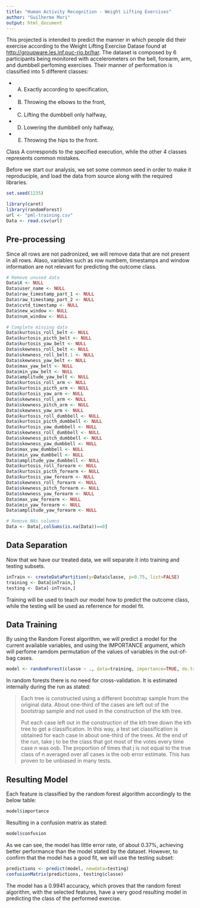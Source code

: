 ```yaml
---
title: "Human Activity Recognition - Weight Lifting Exercises"
author: "Guilherme Mori"
output: html_document
---
```


This projected is intended to predict the manner in which people did their
exercise according to the Weight Lifting Exercise Datase found at
<http://groupware.les.inf.puc-rio.br/har>. The dataset is composed by 6
participants being monitored with accelerometers on the bell, forearm, arm, and
dumbbell perfoming exercises. Their manner of performation is classified into
5 different classes:

 - A) Exactly according to specification,
 - B) Throwing the elbows to the front,
 - C) Lifting the dumbbell only halfway,
 - D) Lowering the dumbbell only halfway,
 - E) Throwing the hips to the front.
 
Class A corresponds to the specified execution, while the other 4 classes
represents common mistakes.

Before we start our analysis, we set some common seed in order to make it
reproduciple, and load the data from source along with the required libraries.

```r
set.seed(1235)

library(caret)
library(randomForest)
url <- "pml-training.csv"
Data <- read.csv(url)
```

## Pre-processing

Since all rows are not padronized, we will remove data that are not present in
all rows. Alaso, variables such as row numbem, timestamps and window information
are not relevant for predicting the outcome class.

```r
# Remove unused data
Data$X <- NULL
Data$user_name <- NULL
Data$raw_timestamp_part_1 <- NULL
Data$raw_timestamp_part_2 <- NULL
Data$cvtd_timestamp <- NULL
Data$new_window <- NULL
Data$num_window <- NULL

# Complete missing data
Data$kurtosis_roll_belt <- NULL
Data$kurtosis_picth_belt <- NULL
Data$kurtosis_yaw_belt <- NULL
Data$skewness_roll_belt <- NULL
Data$skewness_roll_belt.1 <- NULL
Data$skewness_yaw_belt <- NULL
Data$max_yaw_belt <- NULL
Data$min_yaw_belt <- NULL
Data$amplitude_yaw_belt <- NULL
Data$kurtosis_roll_arm <- NULL
Data$kurtosis_picth_arm <- NULL
Data$kurtosis_yaw_arm <- NULL
Data$skewness_roll_arm <- NULL
Data$skewness_pitch_arm <- NULL
Data$skewness_yaw_arm <- NULL
Data$kurtosis_roll_dumbbell <- NULL
Data$kurtosis_picth_dumbbell <- NULL
Data$kurtosis_yaw_dumbbell <- NULL
Data$skewness_roll_dumbbell <- NULL
Data$skewness_pitch_dumbbell <- NULL
Data$skewness_yaw_dumbbell <- NULL
Data$max_yaw_dumbbell <- NULL
Data$min_yaw_dumbbell <- NULL
Data$amplitude_yaw_dumbbell <- NULL
Data$kurtosis_roll_forearm <- NULL
Data$kurtosis_picth_forearm <- NULL
Data$kurtosis_yaw_forearm <- NULL
Data$skewness_roll_forearm <- NULL
Data$skewness_pitch_forearm <- NULL
Data$skewness_yaw_forearm <- NULL
Data$max_yaw_forearm <- NULL
Data$min_yaw_forearm <- NULL
Data$amplitude_yaw_forearm <- NULL

# Remove NAs columns
Data <- Data[,colSums(is.na(Data))==0]
```

## Data Separation

Now that we have our treated data, we will separate it into training and testing
subsets.

```r
inTrain <- createDataPartition(y=Data$classe, p=0.75, list=FALSE)
training <- Data[inTrain,]
testing <- Data[-inTrain,]
```

Training will be used to teach our model how to predict the outcome class, while
the testing will be used as referrence for model fit.

## Data Training

By using the Random Forest algorithm, we will predict a model for the current
available variables, and using the IMPORTANCE argument, which will perfome
ramdom permutation of  the values of variables in the out-of-bag cases.

```r
model <- randomForest(classe ~ ., data=training, importance=TRUE, do.trace=100)
```

In random forests there is no need for cross-validation. It is estimated
internally during the run as stated:

> Each tree is constructed using a different bootstrap sample from the original
> data. About one-third of the cases are left out of the bootstrap sample and
> not used in the construction of the kth tree.
>
> Put each case left out in the construction of the kth tree down the kth tree
> to get a classification. In this way, a test set classification is obtained
> for each case in about one-third of the trees. At the end of the run, take j
> to be the class that got most of the votes every time case n was oob. The
> proportion of times that j is not equal to the true class of n averaged over
> all cases is the oob error estimate. This has proven to be unbiased in many
> tests.

## Resulting Model

Each feature is classified by the random forest algorithm accordingly to the
below table:

```r
model$importance
```

Resulting in a confusion matrix as stated:

```r
model$confusion
```

As we can see, the model has little error rate, of about 0.37%, achieving better
performance than the model stated by the dataset. However, to confirm that the
model has a good fit, we will use the testing subset:

```r
predictions <- predict(model, newdata=testing)
confusionMatrix(predictions, testing$classe)
```

The model has a 0.9941 accuracy, which proves that the random forest algorithm,
with the selected features, have a very good resulting model in predicting the
class of the performed exercise.
